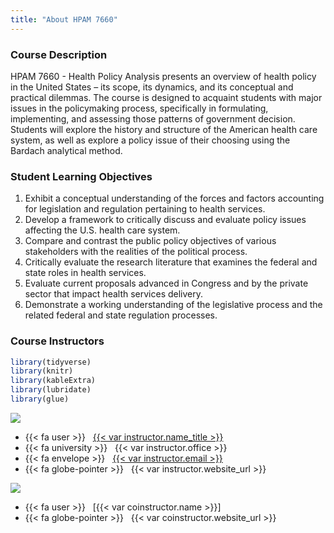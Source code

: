 ```yaml
---
title: "About HPAM 7660"
---
```


### Course Description

HPAM 7660 - Health Policy Analysis presents an overview of health policy in the United States – its scope, its dynamics, and its conceptual and practical dilemmas. The course is designed to acquaint students with major issues in the policymaking process, specifically in formulating, implementing, and assessing those patterns of government decision. Students will explore the history and structure of the American health care system, as well as explore a policy issue of their choosing using the Bardach analytical method.


### Student Learning Objectives

1. Exhibit a conceptual understanding of the forces and factors accounting for legislation and regulation pertaining to health services.\
2. Develop a framework to critically discuss and evaluate policy issues affecting the U.S. health care system.\
3. Compare and contrast the public policy objectives of various stakeholders with the realities of the political process.\
4. Critically evaluate the research literature that examines the federal and state roles in health services.\
5. Evaluate current proposals advanced in Congress and by the private sector that impact health services delivery.\
6. Demonstrate a working understanding of the legislative process and the related federal and state regulation processes.\

### Course Instructors {.staff}

```r
library(tidyverse)
library(knitr)
library(kableExtra)
library(lubridate)
library(glue)
```

::: {.grid .d-flex .align-items-center}

::: {.g-col-3}


![](img/callison_pic.png)
 
:::

::: {.g-col-9}

    
  
- {{< fa user >}} &nbsp; [{{< var instructor.name_title >}}]({{< var instructor.url >}})
- {{< fa university >}} &nbsp; {{< var instructor.office >}}
- {{< fa envelope >}} &nbsp; <a href="mailto:{{< var instructor.email >}}">{{< var instructor.email >}}</a>
- {{< fa globe-pointer >}} &nbsp; {{< var instructor.website_url >}}

::: 

:::

::: {.grid .d-flex .align-items-center}

::: {.g-col-3}

![](img/kahn_pic.png)
:::

::: {.g-col-9}

- {{< fa user >}} &nbsp; [{{< var coinstructor.name >}}]
- {{< fa globe-pointer >}} &nbsp; {{< var coinstructor.website_url >}}

::: 

:::

